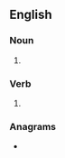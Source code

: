 ==English==

===Noun===
{{head|en|noun form}}

# {{plural of|mousetrap|lang=en}}

===Verb===
{{head|en|verb form}}

# {{en-third-person singular of|mousetrap}}

===Anagrams===
* {{anagrams|en|a=aemoprsstu|autosperms|superatoms|trampouses}}